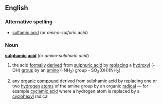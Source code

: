 ==English==
===Alternative spelling===
*[[sulfamic acid]] (or ''amino-sulfuric acid'')
===Noun===
'''[[sulphamic]] [[acid]]''' (or ''amino-sulphuric acid'')
#{{chemistry}} the acid [[formally]] [[derived]] from [[sulphuric acid]] by [[replacing]] a [[hydroxyl]] (-OH) [[group]] by an [[amino]] (-NH<sub>2</sub>) group - SO<sub>2</sub>(OH)(NH<sub>2</sub>)
#{{chemistry}} any [[organic]] [[compound]] derived from sulphamic acid by replacing one or two [[hydrogen]] [[atom]]s of the amine group by an organic [[radical]] &mdash; for example [[cyclamic acid]] where a hydrogen atom is replaced by a [[cyclohexyl]] radical
